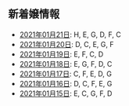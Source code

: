 新着嬢情報
----

- [2021年01月21日](/new/2021-01-21): H, E, G, D, F, C
- [2021年01月20日](/new/2021-01-20): D, C, E, G, F
- [2021年01月19日](/new/2021-01-19): E, F, C, D
- [2021年01月18日](/new/2021-01-18): E, G, F, D, C
- [2021年01月17日](/new/2021-01-17): C, F, E, D, G
- [2021年01月16日](/new/2021-01-16): D, C, F, E, G
- [2021年01月15日](/new/2021-01-15): E, C, G, F, D
